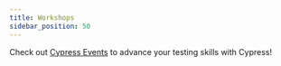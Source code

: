 ```yaml
---
title: Workshops
sidebar_position: 50
---
```


Check out [Cypress Events](https://www.cypress.io/events) to advance your testing skills with Cypress!
